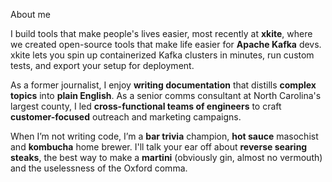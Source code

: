 
<SectionHeading>About me</SectionHeading>

I build tools that make people's lives easier, most recently at **xkite**, where we created open-source tools that make life easier for **Apache Kafka** devs. xkite lets you spin up containerized Kafka clusters in minutes, run custom tests, and export your setup for deployment.

As a former journalist, I enjoy **writing documentation** that distills **complex topics** into **plain English**. As a senior comms consultant at North Carolina's largest county, I led **cross-functional teams of engineers** to craft **customer-focused** outreach and marketing campaigns.

When I’m not writing code, I’m a **bar trivia** champion, **hot sauce** masochist and **kombucha** home brewer. I'll talk your ear off about **reverse searing steaks**, the best way to make a **martini** (obviously gin, almost no vermouth) and the uselessness of the Oxford comma.

